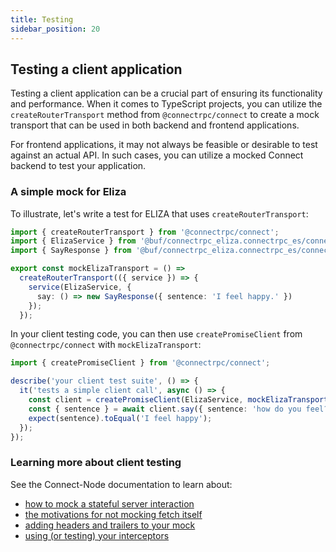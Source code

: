 ```yaml
---
title: Testing
sidebar_position: 20
---
```


## Testing a client application

Testing a client application can be a crucial part of ensuring its functionality and performance. When it comes to TypeScript projects, you can utilize the `createRouterTransport` method from `@connectrpc/connect` to create a mock transport that can be used in both backend and frontend applications.

For frontend applications, it may not always be feasible or desirable to test against an actual API. In such cases, you can utilize a mocked Connect backend to test your application.

### A simple mock for Eliza

To illustrate, let's write a test for ELIZA that uses `createRouterTransport`:

```ts
import { createRouterTransport } from '@connectrpc/connect';
import { ElizaService } from '@buf/connectrpc_eliza.connectrpc_es/connectrpc/eliza/v1/eliza_connect';
import { SayResponse } from '@buf/connectrpc_eliza.connectrpc_es/connectrpc/eliza/v1/eliza_pb';

export const mockElizaTransport = () =>
  createRouterTransport(({ service }) => {
    service(ElizaService, {
      say: () => new SayResponse({ sentence: 'I feel happy.' })
    });
  });
```

In your client testing code, you can then use `createPromiseClient` from `@connectrpc/connect` with `mockElizaTransport`:

```ts
import { createPromiseClient } from '@connectrpc/connect';

describe('your client test suite', () => {
  it('tests a simple client call', async () => {
    const client = createPromiseClient(ElizaService, mockElizaTransport());
    const { sentence } = await client.say({ sentence: 'how do you feel?' });
    expect(sentence).toEqual('I feel happy');
  });
});
```

### Learning more about client testing

See the Connect-Node documentation to learn about:
- [how to mock a stateful server interaction](../node/testing.md#using-stateful-mocks-to-test-a-client)
- [the motivations for not mocking fetch itself](../node/testing.md#what-about-mocking-fetch-itself)
- [adding headers and trailers to your mock](../node/testing.md#adding-headers-interceptors-more)
- [using (or testing) your interceptors](../node/testing.md#adding-headers-interceptors-more)
